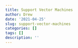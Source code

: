 ```yaml
---
title: Support Vector Machines
author: Drew
date: '2021-04-25'
slug: support-vector-machines
categories: []
tags: []
description: ''
---
```

